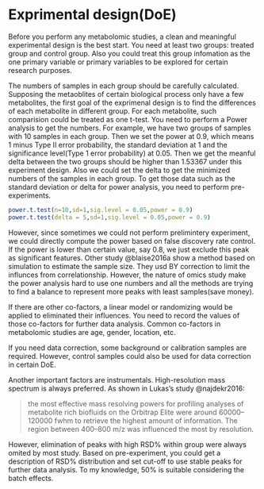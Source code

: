 # Exprimental design(DoE)

Before you perform any metabolomic studies, a clean and meaningful experimental design is the best start. You need at least two groups: treated group and control group. Also you could treat this group infomation as the one primary variable or primary variables to be explored for certain research purposes.

The numbers of samples in each group should be carefully calculated. Supposing the metaoblites of certain biological process only have a few metabolites, the first goal of the exprimenal design is to find the differences of each metabolite in different group. For each metabolite, such comparision could be treated as one t-test. You need to perform a Power analysis to get the numbers. For example, we have two groups of samples with 10 samples in each group. Then we set the power at 0.9, which means 1 minus Type II error probability, the standard deviation at 1 and the significance level(Type 1 error probability) at 0.05. Then we get the meanful delta between the two groups should be higher than 1.53367 under this experiment design. Also we could set the delta to get the minimized numbers of the samples in each group. To get those data such as the standard deviation or delta for power analysis, you need to perform pre-experiments.

```r
power.t.test(n=10,sd=1,sig.level = 0.05,power = 0.9)
power.t.test(delta = 5,sd=1,sig.level = 0.05,power = 0.9)
```

However, since sometimes we could not perform prelimintery experiment, we could directly compute the power based on false discovery rate control. If the power is lower than certain value, say 0.8, we just exclude this peak as significant features. Other study @blaise2016a show a method based on simulation to estimate the sample size. They usd BY correction to limit the influnces from correlationship. However, the nature of omics study make the power analysis hard to use one numbers and all the methods are trying to find a balance to represent more peaks with least samples(save money).

If there are other co-factors, a linear model or randomizing would be applied to eliminated their influences. You need to record the values of those co-factors for further data analysis. Common co-factors in metabolomic studies are age, gender, location, etc.

If you need data correction, some background or calibration samples are required. However, control samples could also be used for data correction in certain DoE.

Another important factors are instrumentals. High-resolution mass spectrum is always preferred. As shown in Lukas's study @najdekr2016: 

> the most effective mass resolving powers for profiling analyses of metabolite rich biofluids on the Orbitrap Elite were around 60000–120000 fwhm to retrieve the highest amount of information. The region between 400–800 m/z was influenced the most by resolution.

However, elimination of peaks with high RSD% within group were always omited by most study. Based on pre-experiment, you could get a description of RSD% distribution and set cut-off to use stable peaks for further data analysis. To my knowledge, 50% is suitable considering the batch effects.